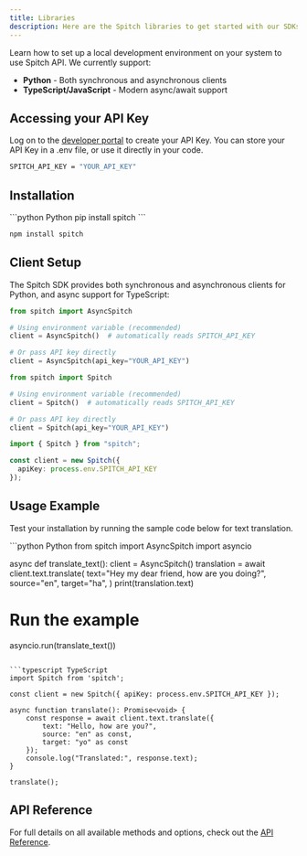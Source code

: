 ```yaml
---
title: Libraries
description: Here are the Spitch libraries to get started with our SDKs
---
```


Learn how to set up a local development environment on your system to use Spitch API. We currently support:
- **Python** - Both synchronous and asynchronous clients
- **TypeScript/JavaScript** - Modern async/await support

## Accessing your API Key
Log on to the [developer portal](https://spitch.studio) to create your API Key. You can store your API Key in a .env file, or use it directly in your code.

```bash .env
SPITCH_API_KEY = "YOUR_API_KEY"
```

## Installation
<CodeGroup dropdown>
```python Python
pip install spitch
```

```typescript TypeScript
npm install spitch
```
</CodeGroup>

## Client Setup

The Spitch SDK provides both synchronous and asynchronous clients for Python, and async support for TypeScript:

<CodeGroup dropdown>

```python Python (Async - Recommended)
from spitch import AsyncSpitch

# Using environment variable (recommended)
client = AsyncSpitch()  # automatically reads SPITCH_API_KEY

# Or pass API key directly
client = AsyncSpitch(api_key="YOUR_API_KEY")
```

```python Python (Sync)
from spitch import Spitch

# Using environment variable (recommended)
client = Spitch()  # automatically reads SPITCH_API_KEY

# Or pass API key directly
client = Spitch(api_key="YOUR_API_KEY") 
```

```typescript TypeScript
import { Spitch } from "spitch";

const client = new Spitch({ 
  apiKey: process.env.SPITCH_API_KEY 
});
```

</CodeGroup>

## Usage Example
Test your installation by running the sample code below for text translation.

<CodeGroup dropdown>
```python Python
from spitch import AsyncSpitch
import asyncio

async def translate_text():
    client = AsyncSpitch()
    translation = await client.text.translate(
        text="Hey my dear friend, how are you doing?",
        source="en",
        target="ha",
    )
    print(translation.text)

# Run the example
asyncio.run(translate_text())
```

```typescript TypeScript
import Spitch from 'spitch';

const client = new Spitch({ apiKey: process.env.SPITCH_API_KEY });

async function translate(): Promise<void> {
    const response = await client.text.translate({
        text: "Hello, how are you?",
        source: "en" as const,
        target: "yo" as const
    });
    console.log("Translated:", response.text);
}

translate();
```
</CodeGroup>

## API Reference

For full details on all available methods and options, check out the [API Reference](/api-reference/transcribe).
